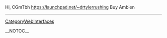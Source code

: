 Hi, CGmTbh https://launchpad.net/~drtylerrushing Buy Ambien
----
[[CategoryWebInterfaces]]

__NOTOC__